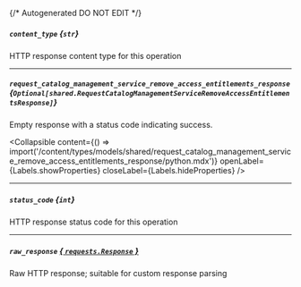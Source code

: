 {/* Autogenerated DO NOT EDIT  */}

##### `content_type` *{`str`}*
HTTP response content type for this operation

---
##### `request_catalog_management_service_remove_access_entitlements_response` *{`Optional[shared.RequestCatalogManagementServiceRemoveAccessEntitlementsResponse]`}*
Empty response with a status code indicating success.

<Collapsible content={() => import('/content/types/models/shared/request_catalog_management_service_remove_access_entitlements_response/python.mdx')} openLabel={Labels.showProperties} closeLabel={Labels.hideProperties} />


---
##### `status_code` *{`int`}*
HTTP response status code for this operation

---
##### `raw_response` [*{ `requests.Response` }*](https://requests.readthedocs.io/en/latest/api/#requests.Response)
Raw HTTP response; suitable for custom response parsing


